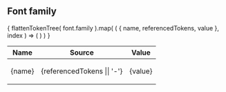
<Meta title="Design Tokens|Font family" />

## Font family

<table name="font-family" style={{ width: '100%' }}>
    <thead>
        <tr>
            <th>Name</th>
            <th>Source</th>
            <th>Value</th>
        </tr>
    </thead>
    <tbody>
{
    flattenTokenTree( font.family ).map( ( { name, referencedTokens, value }, index ) => (
        <tr key={index}>
            <td>{name}</td>
            <td>{referencedTokens || '-'}</td>
            <td>
                <p>{value}</p>
                <Typeset
                    fontSizes={[ '16px' ]}
                    fontFamily={value}
                    sampleText="The quick brown fox jumps over the lazy dog"
                />
            </td>
        </tr>
    ) )
}
    </tbody>
</table >
